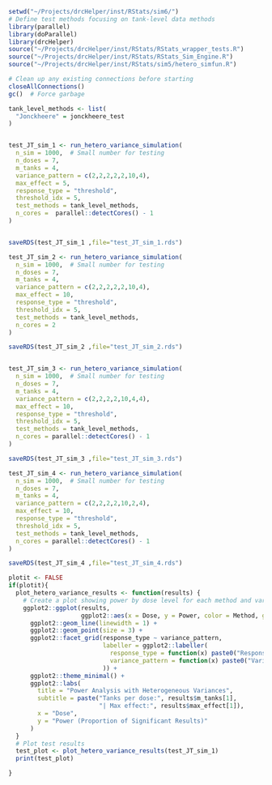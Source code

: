 ```r
setwd("~/Projects/drcHelper/inst/RStats/sim6/")
# Define test methods focusing on tank-level data methods
library(parallel)
library(doParallel)
library(drcHelper)
source("~/Projects/drcHelper/inst/RStats/RStats_wrapper_tests.R")
source("~/Projects/drcHelper/inst/RStats/RStats_Sim_Engine.R")
source("~/Projects/drcHelper/inst/RStats/sim5/hetero_simfun.R")

# Clean up any existing connections before starting
closeAllConnections()
gc()  # Force garbage

tank_level_methods <- list(
  "Jonckheere" = jonckheere_test
)


test_JT_sim_1 <- run_hetero_variance_simulation(
  n_sim = 1000,  # Small number for testing
  n_doses = 7,
  m_tanks = 4,
  variance_pattern = c(2,2,2,2,2,10,4),
  max_effect = 5,
  response_type = "threshold",
  threshold_idx = 5,
  test_methods = tank_level_methods,
  n_cores =  parallel::detectCores() - 1
)


saveRDS(test_JT_sim_1 ,file="test_JT_sim_1.rds")

test_JT_sim_2 <- run_hetero_variance_simulation(
  n_sim = 1000,  # Small number for testing
  n_doses = 7,
  m_tanks = 4,
  variance_pattern = c(2,2,2,2,2,10,4),
  max_effect = 10,
  response_type = "threshold",
  threshold_idx = 5,
  test_methods = tank_level_methods,
  n_cores = 2
)

saveRDS(test_JT_sim_2 ,file="test_JT_sim_2.rds")


test_JT_sim_3 <- run_hetero_variance_simulation(
  n_sim = 1000,  # Small number for testing
  n_doses = 7,
  m_tanks = 4,
  variance_pattern = c(2,2,2,2,10,4,4),
  max_effect = 10,
  response_type = "threshold",
  threshold_idx = 5,
  test_methods = tank_level_methods,
  n_cores = parallel::detectCores() - 1
)

saveRDS(test_JT_sim_3 ,file="test_JT_sim_3.rds")

test_JT_sim_4 <- run_hetero_variance_simulation(
  n_sim = 1000,  # Small number for testing
  n_doses = 7,
  m_tanks = 4,
  variance_pattern = c(2,2,2,2,10,2,4),
  max_effect = 10,
  response_type = "threshold",
  threshold_idx = 5,
  test_methods = tank_level_methods,
  n_cores = parallel::detectCores() - 1
)

saveRDS(test_JT_sim_4 ,file="test_JT_sim_4.rds")

plotit <- FALSE
if(plotit){
  plot_hetero_variance_results <- function(results) {
    # Create a plot showing power by dose level for each method and variance pattern
    ggplot2::ggplot(results,
                    ggplot2::aes(x = Dose, y = Power, color = Method, group = Method)) +
      ggplot2::geom_line(linewidth = 1) +
      ggplot2::geom_point(size = 3) +
      ggplot2::facet_grid(response_type ~ variance_pattern,
                          labeller = ggplot2::labeller(
                            response_type = function(x) paste0("Response: ", x),
                            variance_pattern = function(x) paste0("Variance: ", x)
                          )) +
      ggplot2::theme_minimal() +
      ggplot2::labs(
        title = "Power Analysis with Heterogeneous Variances",
        subtitle = paste("Tanks per dose:", results$m_tanks[1],
                         "| Max effect:", results$max_effect[1]),
        x = "Dose",
        y = "Power (Proportion of Significant Results)"
      )
  }
  # Plot test results
  test_plot <- plot_hetero_variance_results(test_JT_sim_1)
  print(test_plot)

}




```


